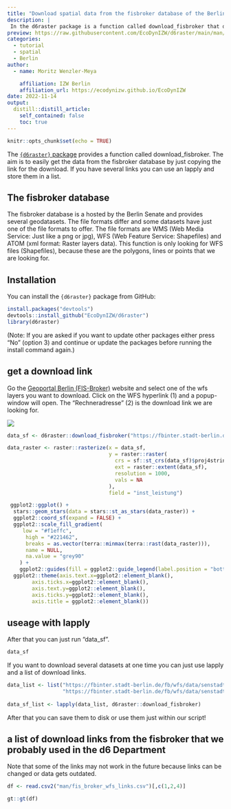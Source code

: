 ```yaml
---
title: "Download spatial data from the fisbroker database of the Berlin Senate"
description: |
 In the d6raster package is a function called download_fisbroker that downloads wfs data from the fisbroker database from the Berlin Senate. 
preview: https://raw.githubusercontent.com/EcoDynIZW/d6raster/main/man/figures/d6_raster_icon.png
categories:
  - tutorial
  - spatial
  - Berlin
author:
  - name: Moritz Wenzler-Meya

    affiliation: IZW Berlin
    affiliation_url: https://ecodynizw.github.io/EcoDynIZW
date: 2022-11-14
output:
  distill::distill_article:
    self_contained: false
    toc: true
---
```


```r
knitr::opts_chunk$set(echo = TRUE)
```

The [`{d6raster}` package](https://github.com/EcoDynIZW/d6raster) provides a function called download_fisbroker. The aim is to easily get the data from the fisbroker database by just copying the link for the download. If you have several links you can use an lapply and store them in a list.

## The fisbroker database

The fisbroker database is a hosted by the Berlin Senate and provides several geodatasets. The file formats differ and some datasets have just one of the file formats to offer. The file formats are WMS (Web Media Service: Just like a png or jpg), WFS (Web Feature Service: Shapefiles) and ATOM (xml format: Raster layers data). This function is only looking for WFS files (Shapefiles), because these are the polygons, lines or points that we are looking for. 

## Installation

You can install the `{d6raster}` package from GitHub:

```r
install.packages("devtools")
devtools::install_github("EcoDynIZW/d6raster")
library(d6raster)
```

(Note: If you are asked if you want to update other packages either press "No" (option 3) and continue or update the packages before running the install command again.)


## get a download link

Go the [Geoportal Berlin (FIS-Broker)](https://fbinter.stadt-berlin.de/fb/index.jsp) website and select one of the wfs layers you want to download. Click on the WFS hyperlink (1) and a popup-window will open. The "Rechneradresse" (2) is the download link we are looking for.

![](man/download-fisbroker-1.png)

```r
data_sf <- d6raster::download_fisbroker("https://fbinter.stadt-berlin.de/fb/wfs/data/senstadt/s_wind_standort")
```

```r
data_raster <- raster::rasterize(x = data_sf,
                                 y = raster::raster(
                                   crs = sf::st_crs(data_sf)$proj4string,
                                   ext = raster::extent(data_sf),
                                   resolution = 1000,
                                   vals = NA
                                 ),
                                 field = "inst_leistung")
```


```r
 ggplot2::ggplot() +
  stars::geom_stars(data = stars::st_as_stars(data_raster)) +
  ggplot2::coord_sf(expand = FALSE) + 
  ggplot2::scale_fill_gradient(
     low = "#f1effc",
      high = "#221462",
      breaks = as.vector(terra::minmax(terra::rast(data_raster))),
      name = NULL,
      na.value = "grey90"
    ) +
    ggplot2::guides(fill = ggplot2::guide_legend(label.position = "bottom"))+
  ggplot2::theme(axis.text.x=ggplot2::element_blank(),
        axis.ticks.x=ggplot2::element_blank(),
        axis.text.y=ggplot2::element_blank(),
        axis.ticks.y=ggplot2::element_blank(),
        axis.title = ggplot2::element_blank())

```


## useage with lapply

After that you can just run "data_sf".

```r
data_sf
```

If you want to download several datasets at one time you can just use lapply and a list of download links.

```r
data_list <- list("https://fbinter.stadt-berlin.de/fb/wfs/data/senstadt/s_wind_standort",
                  "https://fbinter.stadt-berlin.de/fb/wfs/data/senstadt/sach_kleing") 
  
data_sf_list <- lapply(data_list, d6raster::download_fisbroker)
```

After that you can save them to disk or use them just within our script!

## a list of download links from the fisbroker that we probably used in the d6 Department

Note that some of the links may not work in the future because links can be changed or data gets outdated.

```r
df <- read.csv2("man/fis_broker_wfs_links.csv")[,c(1,2,4)]
```

```r
gt::gt(df)
```

